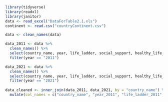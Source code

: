 ```r
library(tidyverse)
library(readxl)
library(janitor)
data <- read_excel("DataForTable2.1.xls")
continent <- read.csv("countryContinent.csv")
```

```r
data <- clean_names(data)

data_2011 <- data %>%
  clean_names() %>% 
  select(country_name, year, life_ladder, social_support, healthy_life_expectancy_at_birth) %>%
  filter(year == "2011")

data_2021 <- data %>%
  clean_names() %>% 
  select(country_name, year, life_ladder, social_support, healthy_life_expectancy_at_birth) %>%
  filter(year == "2021")
  
data_cleaned <- inner_join(data_2011, data_2021, by = "country_name") %>%
  mutate(col_names = c("country_name", "year_2011", "life_ladder_2011", "social_support_2011", "life_expectancy_2011", "year_2021", "life_ladder_2021", "social_support_2021", "life_expectancy_2021"))

```